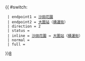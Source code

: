 {{ #switch: {{{format|}}}
  | endpoint1 = [[沙田花園]]
  | endpoint2 = [[大圍站]]（[[積運街]]）
  | direction = 2
  | status =
  | inline = [[沙田花園]] ↔ [[大圍站]]（[[積運街]]）
  | normal =
  | full =
}}<noinclude>[[category:新界居民巴士路線模板|8]]</noinclude>